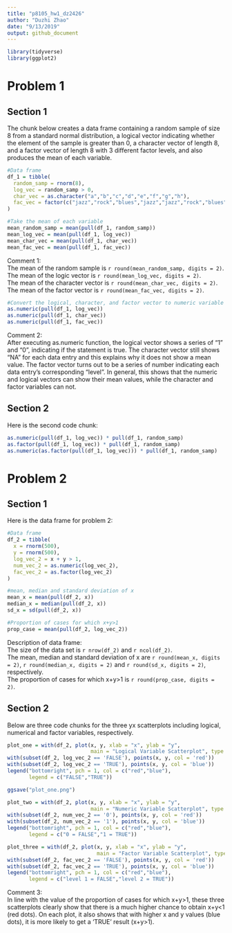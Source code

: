 ```yaml
---
title: "p8105_hw1_dz2426"
author: "Duzhi Zhao"
date: "9/13/2019"
output: github_document
---
```


```r
library(tidyverse)
library(ggplot2)
```

# Problem 1

## Section 1
The chunk below creates a data frame containing a random sample of size 8 from a standard normal distribution, a logical vector indicating whether the element of the sample is greater than 0, a character vector of length 8, and a factor vector of length 8 with 3 different factor levels, and also produces the mean of each variable.
```r

#Data frame
df_1 = tibble(
  random_samp = rnorm(8),
  log_vec = random_samp > 0,
  char_vec = as.character("a","b","c","d","e","f","g","h"),
  fac_vec = factor(c("jazz","rock","blues","jazz","jazz","rock","blues","rock"))
)

#Take the mean of each variable
mean_random_samp = mean(pull(df_1, random_samp))
mean_log_vec = mean(pull(df_1, log_vec))
mean_char_vec = mean(pull(df_1, char_vec))
mean_fac_vec = mean(pull(df_1, fac_vec))

```
Comment 1: <br />
The mean of the random sample is `r round(mean_random_samp, digits = 2)`. <br />
The mean of the logic vector is `r round(mean_log_vec, digits = 2)`. <br />
The mean of the character vector is `r round(mean_char_vec, digits = 2)`. <br />
The mean of the factor vector is `r round(mean_fac_vec, digits = 2)`. <br />
```r
#Convert the logical, character, and factor vector to numeric variable
as.numeric(pull(df_1, log_vec))
as.numeric(pull(df_1, char_vec))
as.numeric(pull(df_1, fac_vec))
```
Comment 2: <br />
After executing as.numeric function, the logical vector shows a series of "1" and "0", indicating if the statement is true. The character vector still shows "NA" for each data entry and this explains why it does not show a mean value. The factor vector turns out to be a series of number indicating each data entry's corresponding "level". 
In general, this shows that the numeric and logical vectors can show their mean values, while the character and factor variables can not.

## Section 2
Here is the second code chunk:
```r

as.numeric(pull(df_1, log_vec)) * pull(df_1, random_samp)
as.factor(pull(df_1, log_vec)) * pull(df_1, random_samp)
as.numeric(as.factor(pull(df_1, log_vec))) * pull(df_1, random_samp)
```
# Problem 2
## Section 1
Here is the data frame for problem 2:
```r
#Data frame
df_2 = tibble(
  x = rnorm(500),
  y = rnorm(500),
  log_vec_2 = x + y > 1,
  num_vec_2 = as.numeric(log_vec_2),
  fac_vec_2 = as.factor(log_vec_2)
)

#mean, median and standard deviation of x
mean_x = mean(pull(df_2, x))
median_x = median(pull(df_2, x))
sd_x = sd(pull(df_2, x))

#Proportion of cases for which x+y>1
prop_case = mean(pull(df_2, log_vec_2))

```
Description of data frame: <br />
The size of the data set is `r nrow(df_2)` and `r ncol(df_2)`. <br />
The mean, median and standard deviation of x are `r round(mean_x, digits = 2)`, `r round(median_x, digits = 2)` and `r round(sd_x, digits = 2)`, respectively. <br />
The proportion of cases for which x+y>1 is `r round(prop_case, digits = 2)`.

## Section 2
Below are three code chunks for the three yx scatterplots including logical, numerical and factor variables, respectively.
```r
plot_one = with(df_2, plot(x, y, xlab = "x", ylab = "y", 
                           main = "Logical Variable Scatterplot", type = "n"))
with(subset(df_2, log_vec_2 == 'FALSE'), points(x, y, col = 'red'))        
with(subset(df_2, log_vec_2 == 'TRUE'), points(x, y, col = 'blue'))
legend("bottomright", pch = 1, col = c("red","blue"), 
       legend = c("FALSE","TRUE"))

ggsave("plot_one.png")
```
```r

plot_two = with(df_2, plot(x, y, xlab = "x", ylab = "y", 
                           main = "Numeric Variable Scatterplot", type = "n"))
with(subset(df_2, num_vec_2 == '0'), points(x, y, col = 'red'))        
with(subset(df_2, num_vec_2 == '1'), points(x, y, col = 'blue'))
legend("bottomright", pch = 1, col = c("red","blue"), 
       legend = c("0 = FALSE","1 = TRUE"))
```
```r
plot_three = with(df_2, plot(x, y, xlab = "x", ylab = "y", 
                             main = "Factor Variable Scatterplot", type = "n"))
with(subset(df_2, fac_vec_2 == 'FALSE'), points(x, y, col = 'red'))        
with(subset(df_2, fac_vec_2 == 'TRUE'), points(x, y, col = 'blue'))
legend("bottomright", pch = 1, col = c("red","blue"), 
       legend = c("level 1 = FALSE","level 2 = TRUE"))
```
Comment 3: <br />
In line with the value of the proportion of cases for which x+y>1, these three scatterplots clearly show that there is a much higher chance to obtain x+y<1 (red dots). On each plot, it also shows that with higher x and y values (blue dots), it is more likely to get a 'TRUE' result (x+y>1).





